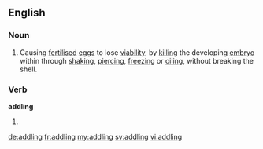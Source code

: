 ==English==

===Noun===
{{en-noun}}

# Causing [[fertilised]] [[egg]]s to lose [[viability]], by [[killing]] the developing [[embryo]] within through [[shaking]], [[piercing]], [[freezing]] or [[oiling]], without breaking the shell.

===Verb===
'''addling'''

# {{present participle of|addle}}

[[de:addling]]
[[fr:addling]]
[[my:addling]]
[[sv:addling]]
[[vi:addling]]